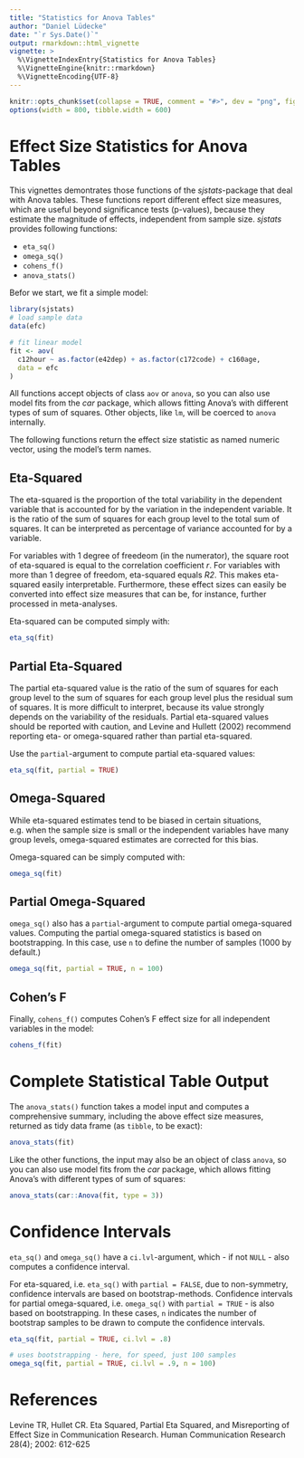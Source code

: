 ---
title: "Statistics for Anova Tables"
author: "Daniel Lüdecke"
date: "`r Sys.Date()`"
output: rmarkdown::html_vignette
vignette: >
  %\VignetteIndexEntry{Statistics for Anova Tables}
  %\VignetteEngine{knitr::rmarkdown}
  %\VignetteEncoding{UTF-8}
---

```{r set-options, echo = FALSE}
knitr::opts_chunk$set(collapse = TRUE, comment = "#>", dev = "png", fig.width = 7, fig.height = 3.5, message = FALSE, warning = FALSE)
options(width = 800, tibble.width = 600)
```

# Effect Size Statistics for Anova Tables

This vignettes demontrates those functions of the *sjstats*-package that deal with Anova tables. These functions report different effect size measures, which are useful beyond significance tests (p-values), because they estimate the magnitude of effects, independent from sample size. *sjstats* provides following functions:

* `eta_sq()`
* `omega_sq()`
* `cohens_f()`
* `anova_stats()`

Befor we start, we fit a simple model:

```{r}
library(sjstats)
# load sample data
data(efc)

# fit linear model
fit <- aov(
  c12hour ~ as.factor(e42dep) + as.factor(c172code) + c160age,
  data = efc
)
```

All functions accept objects of class `aov` or `anova`, so you can also use model fits from the *car* package, which allows fitting Anova's with different types of sum of squares. Other objects, like `lm`, will be coerced to `anova` internally. 

The following functions return the effect size statistic as named numeric vector, using the model's term names.

## Eta-Squared

The eta-squared is the proportion of the total variability in the dependent variable that is accounted for by the variation in the independent variable. It is the ratio of the sum of squares for each group level to the total sum of squares. It can be interpreted as percentage of variance accounted for by a variable.

For variables with 1 degree of freedeom (in the numerator), the square root of eta-squared is equal to the correlation coefficient _r_. For variables with more than 1 degree of freedom, eta-squared equals _R2_. This makes eta-squared easily interpretable. Furthermore, these effect sizes can easily be converted into effect size measures that can be, for instance, further processed in meta-analyses.

Eta-squared can be computed simply with:

```{r}
eta_sq(fit)
```

## Partial Eta-Squared

The partial eta-squared value is the ratio of the sum of squares for each group level to the sum of squares for each group level plus the residual sum of squares. It is more difficult to interpret, because its value strongly depends on the variability of the residuals. Partial eta-squared values should be reported with caution, and Levine and Hullett (2002) recommend reporting eta- or omega-squared rather than partial eta-squared.

Use the `partial`-argument to compute partial eta-squared values:

```{r}
eta_sq(fit, partial = TRUE)
```


## Omega-Squared

While eta-squared estimates tend to be biased in certain situations, e.g. when the sample size is small or the independent variables have many group levels, omega-squared estimates are corrected for this bias.

Omega-squared can be simply computed with:


```{r}
omega_sq(fit)
```

## Partial Omega-Squared

`omega_sq()` also has a `partial`-argument to compute partial omega-squared values. Computing the partial omega-squared statistics is based on bootstrapping. In this case, use `n` to define the number of samples (1000 by default.)


```{r}
omega_sq(fit, partial = TRUE, n = 100)
```

## Cohen's F

Finally, `cohens_f()` computes Cohen's F effect size for all independent variables in the model:

```{r}
cohens_f(fit)
```

# Complete Statistical Table Output

The `anova_stats()` function takes a model input and computes a comprehensive summary, including the above effect size measures, returned as tidy data frame (as `tibble`, to be exact):

```{r}
anova_stats(fit)
```

Like the other functions, the input may also be an object of class `anova`, so you can also use model fits from the *car* package, which allows fitting Anova's with different types of sum of squares:

```{r}
anova_stats(car::Anova(fit, type = 3))
```

# Confidence Intervals

`eta_sq()` and `omega_sq()` have a `ci.lvl`-argument, which - if not `NULL` - also computes a confidence interval.

For eta-squared, i.e. `eta_sq()` with `partial = FALSE`, due to non-symmetry, confidence intervals are based on bootstrap-methods. Confidence intervals for partial omega-squared, i.e. `omega_sq()` with `partial = TRUE` - is also based on bootstrapping. In these cases, `n` indicates the number of bootstrap samples to be drawn to compute the confidence intervals. 

```{r}
eta_sq(fit, partial = TRUE, ci.lvl = .8)

# uses bootstrapping - here, for speed, just 100 samples
omega_sq(fit, partial = TRUE, ci.lvl = .9, n = 100)
```

# References

Levine TR, Hullet CR. Eta Squared, Partial Eta Squared, and Misreporting of Effect Size in Communication Research. Human Communication Research 28(4); 2002: 612-625
